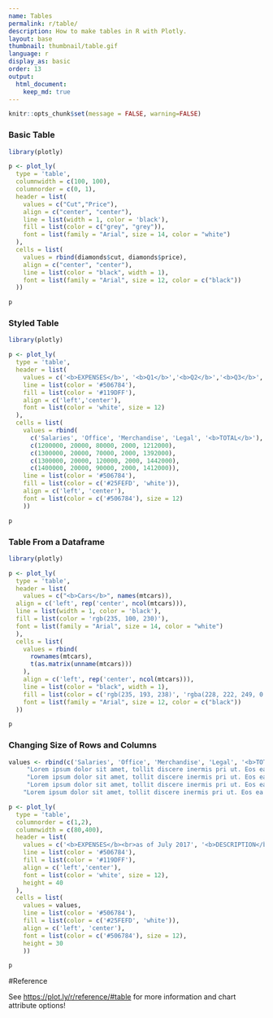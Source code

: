 ```yaml
---
name: Tables
permalink: r/table/
description: How to make tables in R with Plotly.
layout: base
thumbnail: thumbnail/table.gif
language: r
display_as: basic
order: 13
output:
  html_document:
    keep_md: true
---
```


```r
knitr::opts_chunk$set(message = FALSE, warning=FALSE)
```
### Basic Table

```r
library(plotly)

p <- plot_ly(
  type = 'table',
  columnwidth = c(100, 100),
  columnorder = c(0, 1),
  header = list(
    values = c("Cut","Price"),
    align = c("center", "center"),
    line = list(width = 1, color = 'black'),
    fill = list(color = c("grey", "grey")),
    font = list(family = "Arial", size = 14, color = "white")
  ),
  cells = list(
    values = rbind(diamonds$cut, diamonds$price),
    align = c("center", "center"),
    line = list(color = "black", width = 1),
    font = list(family = "Arial", size = 12, color = c("black"))
  ))

p
```

### Styled Table

```r
library(plotly)

p <- plot_ly(
  type = 'table',
  header = list(
    values = c('<b>EXPENSES</b>', '<b>Q1</b>','<b>Q2</b>','<b>Q3</b>','<b>Q4</b>'),
    line = list(color = '#506784'),
    fill = list(color = '#119DFF'),
    align = c('left','center'),
    font = list(color = 'white', size = 12)
  ),
  cells = list(
    values = rbind(
      c('Salaries', 'Office', 'Merchandise', 'Legal', '<b>TOTAL</b>'),
      c(1200000, 20000, 80000, 2000, 1212000),
      c(1300000, 20000, 70000, 2000, 1392000),
      c(1300000, 20000, 120000, 2000, 1442000),
      c(1400000, 20000, 90000, 2000, 1412000)),
    line = list(color = '#506784'),
    fill = list(color = c('#25FEFD', 'white')),
    align = c('left', 'center'),
    font = list(color = c('#506784'), size = 12)
    ))

p
```

### Table From a Dataframe

```r
library(plotly)

p <- plot_ly(
  type = 'table',
  header = list(
    values = c("<b>Cars</b>", names(mtcars)),
  align = c('left', rep('center', ncol(mtcars))),
  line = list(width = 1, color = 'black'),
  fill = list(color = 'rgb(235, 100, 230)'),
  font = list(family = "Arial", size = 14, color = "white")
  ),
  cells = list(
    values = rbind(
      rownames(mtcars), 
      t(as.matrix(unname(mtcars)))
    ),
    align = c('left', rep('center', ncol(mtcars))),
    line = list(color = "black", width = 1),
    fill = list(color = c('rgb(235, 193, 238)', 'rgba(228, 222, 249, 0.65)')),
    font = list(family = "Arial", size = 12, color = c("black"))
  ))

p
```

### Changing Size of Rows and Columns

```r
values <- rbind(c('Salaries', 'Office', 'Merchandise', 'Legal', '<b>TOTAL<br>EXPENSES</b>'), c("Lorem ipsum dolor sit amet, tollit discere inermis pri ut. Eos ea iusto timeam, an prima laboramus vim. Id usu aeterno adversarium, summo mollis timeam vel ad", 
     "Lorem ipsum dolor sit amet, tollit discere inermis pri ut. Eos ea iusto timeam, an prima laboramus vim. Id usu aeterno adversarium, summo mollis timeam vel ad", 
     "Lorem ipsum dolor sit amet, tollit discere inermis pri ut. Eos ea iusto timeam, an prima laboramus vim. Id usu aeterno adversarium, summo mollis timeam vel ad", 
     "Lorem ipsum dolor sit amet, tollit discere inermis pri ut. Eos ea iusto timeam, an prima laboramus vim. Id usu aeterno adversarium, summo mollis timeam vel ad", 
    "Lorem ipsum dolor sit amet, tollit discere inermis pri ut. Eos ea iusto timeam, an prima laboramus vim. Id usu aeterno adversarium, summo mollis timeam vel ad"))

p <- plot_ly(
  type = 'table',
  columnorder = c(1,2),
  columnwidth = c(80,400),
  header = list(
    values = c('<b>EXPENSES</b><br>as of July 2017', '<b>DESCRIPTION</b>'),
    line = list(color = '#506784'),
    fill = list(color = '#119DFF'),
    align = c('left','center'),
    font = list(color = 'white', size = 12),
    height = 40
  ),
  cells = list(
    values = values,
    line = list(color = '#506784'),
    fill = list(color = c('#25FEFD', 'white')),
    align = c('left', 'center'),
    font = list(color = c('#506784'), size = 12),
    height = 30
    ))

p
```

#Reference

See [https://plot.ly/r/reference/#table](https://plot.ly/r/reference/#table) for more information and chart attribute options!

